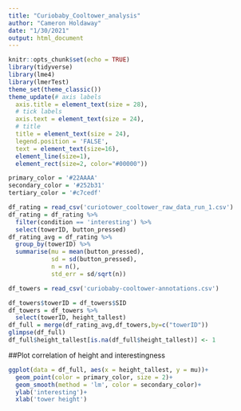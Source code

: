 ```yaml
---
title: "Curiobaby_Cooltower_analysis"
author: "Cameron Holdaway"
date: "1/30/2021"
output: html_document
---
```


```r
knitr::opts_chunk$set(echo = TRUE)
library(tidyverse)
library(lme4)
library(lmerTest)
theme_set(theme_classic())
theme_update(# axis labels
  axis.title = element_text(size = 28),
  # tick labels
  axis.text = element_text(size = 24),
  # title 
  title = element_text(size = 24),
  legend.position = 'FALSE', 
  text = element_text(size=16), 
  element_line(size=1), 
  element_rect(size=2, color="#00000"))

primary_color = '#22AAAA'
secondary_color = '#252b31'
tertiary_color = '#c7cedf'
```

```r
df_rating = read_csv('curiotower_cooltower_raw_data_run_1.csv')
df_rating = df_rating %>% 
  filter(condition == 'interesting') %>% 
  select(towerID, button_pressed)
df_rating_avg = df_rating %>% 
  group_by(towerID) %>% 
  summarise(mu = mean(button_pressed),
            sd = sd(button_pressed),
            n = n(),
            std_err = sd/sqrt(n))

df_towers = read_csv('curiobaby-cooltower-annotations.csv')

df_towers$towerID = df_towers$SID
df_towers = df_towers %>%  
  select(towerID, height_tallest)
df_full = merge(df_rating_avg,df_towers,by=c("towerID"))
glimpse(df_full)
df_full$height_tallest[is.na(df_full$height_tallest)] <- 1
```

##Plot correlation of height and interestingness
```r
ggplot(data = df_full, aes(x = height_tallest, y = mu))+ 
  geom_point(color = primary_color, size = 2)+
  geom_smooth(method = 'lm', color = secondary_color)+
  ylab('interesting')+
  xlab('tower height')

```


